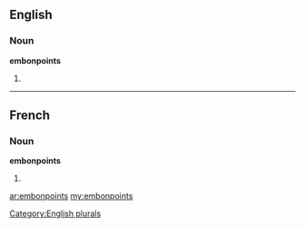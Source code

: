 ==English==

===Noun===
'''embonpoints'''

# {{plural of|[[embonpoint]]}}

[[Category:English plurals]]

----

==French==

===Noun===
'''embonpoints''' {{m}}

# {{plural of|[[embonpoint]]|lang=fr}}

[[ar:embonpoints]]
[[my:embonpoints]]